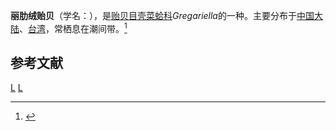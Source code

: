 {{Speciesbox
| taxon = Gregariella splendida
| binomial_authority = (Dunker, 1857)
}}
'''丽肋绒贻贝'''（学名：''{{lang|la|Gregariella splendida}}''），是[[贻贝目|贻贝目]][[壳菜蛤科|壳菜蛤科]]''Gregariella''的一种。主要分布于[[中国大陆|中国大陆]]、[[台湾|台湾]]，常栖息在潮间带。<ref>{{cite web|url=http://shell.sinica.edu.tw/chinese/shellbase_detail.php?science_no=2230|title=国际贝库：丽肋绒贻贝|publisher=台湾贝类资料库|accessdate=2009-08-11|archive-date=2016-03-04|archive-url=https://web.archive.org/web/20160304110611/http://shell.sinica.edu.tw/chinese/shellbase_detail.php?science_no=2230}}</ref>

== 参考文献 ==
{{reflist|2}}
{{Taxonbar|from=Q10877619}}

[[Category:壳菜蛤科|L]]
[[Category:1857年描述的动物|L]]